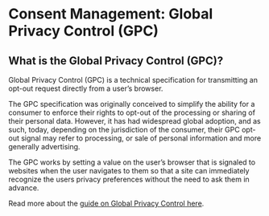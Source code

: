 
# Consent Management: Global Privacy Control (GPC)

## What is the Global Privacy Control (GPC)?
Global Privacy Control (GPC) is a technical specification for transmitting an opt-out request directly from a user’s browser.

The GPC specification was originally conceived to simplify the ability for a consumer to enforce their rights to opt-out of the processing or sharing of their personal data. However, it has had widespread global adoption, and as such, today, depending on the jurisdiction of the consumer, their GPC opt-out signal may refer to processing, or sale of personal information and more generally advertising.

The GPC works by setting a value on the user’s browser that is signaled to websites when the user navigates to them so that a site can immediately recognize the users privacy preferences without the need to ask them in advance. 

Read more about the [guide on Global Privacy Control here](/docs/regulations/gpc/overview).

